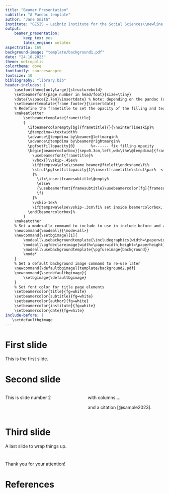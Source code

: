 ```yaml
---
title: "Beamer Presentation"
subtitle: "A Pandoc template"
author: "Jane Smith"
institute: "GESIS – Leibniz Institute for the Social Sciences\\newline Cologne"
output:
    beamer_presentation:
        keep_tex: yes
        latex_engine: xelatex
aspectratio: 169
background-image: "template/background1.pdf"
date: "24.10.2023"
theme: metropolis
colortheme: dove
fontfamily: sourcesanspro
fontsize: 10
bibliography: "library.bib"
header-includes: |
    \usefonttheme[onlylarge]{structurebold}
    \setbeamerfont{page number in head/foot}{size=\tiny}
    \date{\vspace{2.7em}\insertdate} % Note: depending on the pandoc (or latex template) version, this redefinition might (not) be necessary
    \setbeamertemplate{frame footer}{\insertdate}
    % Redefine the frametitle to set the opacity of the filling and text (https://tex.stackexchange.com/questions/270082/beamer-how-to-set-frametitle-box-translucent-so-that-backeground-image-can-be)
    \makeatletter
        \setbeamertemplate{frametitle}
        {
          \ifbeamercolorempty[bg]{frametitle}{}{\nointerlineskip}%
          \@tempdima=\textwidth%
          \advance\@tempdima by\beamer@leftmargin%
          \advance\@tempdima by\beamer@rightmargin%
          \pgfsetfillopacity{0}       %<------ fix filling opacity
          \begin{beamercolorbox}[sep=0.3cm,left,wd=\the\@tempdima]{frametitle}
            \usebeamerfont{frametitle}%
            \vbox{}\vskip-.45ex%
            \if@tempswa\else\csname beamer@fteleft\endcsname\fi%
            \strut\pgfsetfillopacity{1}\insertframetitle\strut\par%  <---- text opacity
            {%
              \ifx\insertframesubtitle\@empty%
              \else%
              {\usebeamerfont{framesubtitle}\usebeamercolor[fg]{framesubtitle}\insertframesubtitle\strut\par}%
              \fi
            }%
            \vskip-1ex%
            \if@tempswa\else\vskip-.3cm\fi% set inside beamercolorbox... evil here...
          \end{beamercolorbox}%
        }
    \makeatother
    % Set a mode<all> command to include to use in include-before and avoid stripping of the command
    \newcommand{\modeall}{\mode<all>}
    \newcommand{\setbgimage}[1]{
        \modeall\usebackgroundtemplate{\includegraphics[width=\paperwidth]{#1}}
        \modeall\pgfdeclareimage[width=\paperwidth,height=\paperheight]{background}{#1}
        \modeall\usebackgroundtemplate{\pgfuseimage{background}}
        \mode*
    }
    % Set a default background image command to re-use later
    \newcommand{\defaultbgimage}{template/background2.pdf}
    \newcommand{\setdefaultbgimage}{
        \setbgimage{\defaultbgimage}
    }
    % Set font color for title page elements
    \setbeamercolor{title}{fg=white}
    \setbeamercolor{subtitle}{fg=white}
    \setbeamercolor{author}{fg=white}
    \setbeamercolor{institute}{fg=white}
    \setbeamercolor{date}{fg=white}
include-before: |
   \setdefaultbgimage
---
```



# First slide

This is the first slide.

# {.plain}

\section{First section}

# Second slide

::: {.columns}

:::: {.column width="50%"}

This is slide number 2

::::

:::: {.column width="50%"}

with columns....

and a citation [@sample2023].

::::

:::


# Third slide

A last slide to wrap things up.


```{=latex}
% Change the background mid-slides
% end the last slide
\end{frame}

% change the background image
\mode<all>\setbgimage{template/background3.pdf}

% start a new slide so that it will end when the next slide starts
\begin{frame}<0| handout:0>

```


# {.plain}

Thank you for your attention!

```{=latex}
% Change the background mid-slides
% end the last slide
\end{frame}

% change the background image
\mode<all>\setbgimage{template/background4.pdf}

% start a new slide so that it will end when the next slide starts
\begin{frame}<0| handout:0>
```

# References

\begingroup

\footnotesize
::: {#refs}
:::
\endgroup
